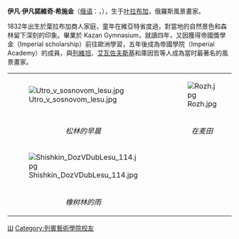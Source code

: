 {{expand language|1=en|page=|time=2019-08-27T20:12:21+00:00}}
{{unreferenced|time=2019-08-27T20:12:21+00:00}}
{{noteTA
|T=zh-hans:伊万·伊万诺维奇·希什金; zh-hant:伊凡·伊凡諾維奇·希施金;
|1=zh-hans:伊万; zh-hant:伊凡;
|2=zh-hans:希什金; zh-hant:希施金;
}}
{{Infobox Artist
| name          =伊万·伊万诺维奇·希什金 <BR>{{lang-ru|Иван Иванович Шишкин}}
| image_name         = Iwan Nikolajewitsch Kramskoj 005.jpg
| imagesize     = 
| caption       = 希什金画像，[[伊万·尼古拉耶维奇·克拉姆斯科伊|伊万·尼古拉耶维奇·克拉姆斯科伊]]绘于1880年
| birthname     = 
| date_of_birth     = {{birth date|1832|1|25|mf=y}}
| birthplace    = {{flagicon|Russia}} [[俄罗斯帝国|俄罗斯帝国]][[叶拉布加|叶拉布加]]
| location      = {{flagicon|Russia}} [[俄罗斯帝国|俄罗斯帝国]]
| deathdate     = {{death date and age|1898|3|20|1832|1|25|mf=y}}
| deathplace    = 
| nationality   = {{flagicon|Russia}} [[俄罗斯帝国|俄罗斯帝国]]
| field         = 画家
| training      = [[莫斯科艺术学院|莫斯科艺术学院]]、[[圣彼得堡艺术学院|圣彼得堡艺术学院]]
| movement      = 
| famous works  = 
| patrons       = 
| awards        = 
}}
'''伊凡·伊凡諾維奇·希施金'''（[[俄语|俄语]]：'''{{lang|ru|Иван Иванович Шишкин}}'''，{{bd|1832年|1月13日|1898年|3月8日|catIdx=S}}），生于[[叶拉布加|叶拉布加]]，俄羅斯風景畫家。

1832年出生於葉拉布加商人家庭，童年在維亞特省度過，對當地的自然景色和森林留下深刻的印象。畢業於 Kazan Gymnasium，就讀{{link-en|莫斯科繪畫雕刻建築學院|Moscow School of Painting, Sculpture and Architecture}}四年，又因獲得帝國獎學金（Imperial scholarship）前往歐洲學習，五年後成為帝國學院（Imperial Academy）的成員，與[[伊萨克·伊里奇·列维坦|列維坦]]、[[伊凡·康斯坦丁诺维奇·艾瓦佐夫斯基|艾瓦佐夫斯基]]和庫因哲等人成為當时最著名的風景畫家。
{|class="graytable"
|+
| width="29%"|[[File:Utro_v_sosnovom_lesu.jpg|center]]
| width="5%"|
| width="32%"|[[File:Rozh.jpg|center]]
|-
| align="center"|''松林的早晨''
|
| align="center"|''在麦田''
|-
| [[File:Shishkin_DozVDubLesu_114.jpg|center]]
|-
| align="center"|''橡树林的雨''
|}

{{Authority control}}
[[Category:俄罗斯画家|Ш]]
[[Category:列賓藝術學院校友|Category:列賓藝術學院校友]]